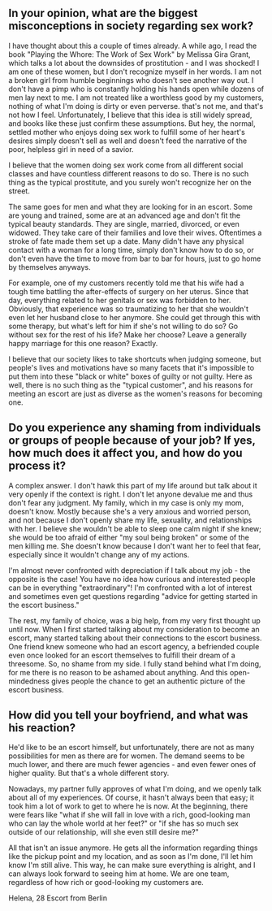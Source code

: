 ## In your opinion, what are the biggest misconceptions in society regarding sex work?

I have thought about this a couple of times already. A while ago, I read the book "Playing the Whore: The Work of Sex Work" by Melissa Gira Grant, which talks a lot about the downsides of prostitution - and I was shocked! I am one of these women, but I don't recognize myself in her words. I am not a broken girl from humble beginnings who doesn't see another way out. I don't have a pimp who is constantly holding his hands open while dozens of men lay next to me. I am not treated like a worthless good by my customers, nothing of what I'm doing is dirty or even perverse. that's not me, and that's not how I feel. Unfortunately, I believe that this idea is still widely spread, and books like these just confirm these assumptions. But hey, the normal, settled mother who enjoys doing sex work to fulfill some of her heart's desires simply doesn't sell as well and doesn't feed the narrative of the poor, helpless girl in need of a savior.

I believe that the women doing sex work come from all different social classes and have countless different reasons to do so. There is no such thing as the typical prostitute, and you surely won't recognize her on the street.

The same goes for men and what they are looking for in an escort. Some are young and trained, some are at an advanced age and don't fit the typical beauty standards. They are single, married, divorced, or even widowed. They take care of their families and love their wives. Oftentimes a stroke of fate made them set up a date. Many didn't have any physical contact with a woman for a long time, simply don't know how to do so, or don't even have the time to move from bar to bar for hours, just to go home by themselves anyways.

For example, one of my customers recently told me that his wife had a tough time battling the after-effects of surgery on her uterus. Since that day, everything related to her genitals or sex was forbidden to her. Obviously, that experience was so traumatizing to her that she wouldn't even let her husband close to her anymore. She could get through this with some therapy, but what's left for him if she's not willing to do so? Go without sex for the rest of his life? Make her choose? Leave a generally happy marriage for this one reason? Exactly.

I believe that our society likes to take shortcuts when judging someone, but people's lives and motivations have so many facets that it's impossible to put them into these "black or white" boxes of guilty or not guilty. Here as well, there is no such thing as the "typical customer", and his reasons for meeting an escort are just as diverse as the women's reasons for becoming one.

## Do you experience any shaming from individuals or groups of people because of your job? If yes, how much does it affect you, and how do you process it?

A complex answer. I don't hawk this part of my life around but talk about it very openly if the context is right. I don't let anyone devalue me and thus don't fear any judgment. My family, which in my case is only my mom, doesn't know. Mostly because she's a very anxious and worried person, and not because I don't openly share my life, sexuality, and relationships with her. I believe she wouldn't be able to sleep one calm night if she knew; she would be too afraid of either "my soul being broken" or some of the men killing me. She doesn't know because I don't want her to feel that fear, especially since it wouldn't change any of my actions.

I'm almost never confronted with depreciation if I talk about my job - the opposite is the case! You have no idea how curious and interested people can be in everything "extraordinary"! I'm confronted with a lot of interest and sometimes even get questions regarding "advice for getting started in the escort business."

The rest, my family of choice, was a big help, from my very first thought up until now. When I first started talking about my consideration to become an escort, many started talking about their connections to the escort business. One friend knew someone who had an escort agency, a befriended couple even once looked for an escort themselves to fulfill their dream of a threesome. So, no shame from my side. I fully stand behind what I'm doing, for me there is no reason to be ashamed about anything. And this open-mindedness gives people the chance to get an authentic picture of the escort business.

## How did you tell your boyfriend, and what was his reaction?

He'd like to be an escort himself, but unfortunately, there are not as many possibilities for men as there are for women. The demand seems to be much lower, and there are much fewer agencies - and even fewer ones of higher quality. But that's a whole different story.

Nowadays, my partner fully approves of what I'm doing, and we openly talk about all of my experiences. Of course, it hasn't always been that easy; it took him a lot of work to get to where he is now. At the beginning, there were fears like "what if she will fall in love with a rich, good-looking man who can lay the whole world at her feet?" or "if she has so much sex outside of our relationship, will she even still desire me?"

All that isn't an issue anymore. He gets all the information regarding things like the pickup point and my location, and as soon as I'm done, I'll let him know I'm still alive. This way, he can make sure everything is alright, and I can always look forward to seeing him at home. We are one team, regardless of how rich or good-looking my customers are.

Helena, 28 Escort from Berlin
